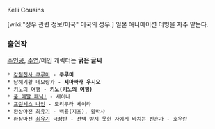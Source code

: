 Kelli Cousins

[wiki:"성우 관련 정보/미국" 미국의 성우.] 일본 애니메이션 더빙을 자주 맡는다.

=== 출연작 ===
[[주인공]], [[주연]]/메인 캐릭터는 '''굵은 글씨'''

 * [[강철천사 쿠루미]] - '''쿠루미'''
 * 남해기황 네오랑가 - '''시마바라 우시오'''
 * [[키노의 여행]] - '''[[키노(키노의 여행)]]'''
 * [[풀 메탈 패닉!]] - 세이나
 * [[프린세스 나인]] - 모리무라 세이라
 * 환상마전 [[최유기]] - 백룡(지프), 황박사
 * 환상마전 [[최유기]] 극장판 - 선택 받지 못한 자에게 바치는 진혼가 - 호우란
﻿
